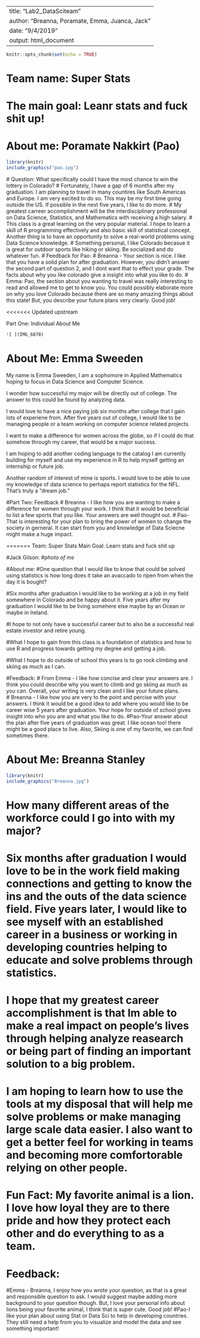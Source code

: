 ---
title: "Lab2_DataSciteam"
author: "Breanna, Poramate, Emma, Juanca, Jack"
date: "9/4/2019"
output: html_document
------

```{r setup, include=FALSE}
knitr::opts_chunk$set(echo = TRUE)
```
# Team name: Super Stats
# The main goal: Leanr stats and fuck shit up!

# About me: Poramate Nakkirt (Pao)
```{r}
library(knitr)
include_graphics("pao.ipg")
```
 # Question:  What specifically could I have the most chance to win the lottery in Colorado? 
 # Fortunately, I have a gap of 6 months after my graduation. I am planning to travel in many countires like South Americas and Europe. I am very excited to do so. This may be my first time going outside the US. If possible in the next five years, I like to do more. 
# My greatest carreer accomplishment will be the interdisciplinary professional on Data Science, Statistics, and Mathematics with receiving a high salary. 
# This class is a great learning on the very popular material. I hope to learn a skill of R programming effectively and also basic skill of statistical concept. Another thing is to have an opportunity to solve a real-world problems using Data Science knowledge.
# Something personal, I like Colorado becasue it is great for outdoor sports like hiking or skiing. Be socialized and do whatever fun. 
# Feedback for Pao:
# Breanna - Your section is nice. I like that you have a solid plan for after graduation. However, you didn't answer the second part of question 2, and I dont want that to effect your grade. The facts about why you like colorado give a insight into what you like to do.
# Emma: Pao, the section about you wanting to travel was really interesting to read  and allowed me to get to know you.  You could possibly elaborate more on why you love Colorado because there are so many amazing things about this state! But, you describe your future plans very clearly.  Good job!

<<<<<<< Updated upstream

Part One: Individual About Me

```{r}
![ ](IMG_6878)
```
# About Me: Emma Sweeden

My name is Emma Sweeden, I am a sophomore in Applied Mathematics hoping to focus in Data Science and Computer Science.

I wonder how successful my major will be directly out of college. The answer to this could be found by analyzing data.

I would love to have a nice paying job six months after college that I gain lots of experiene from.  After five years out of college, I would like to be managing people or a team working on computer science related projects. 

I want to make a difference for women across the globe, so if I could do that somehow through my career, that would be a major success.

I am hoping to add another coding language to the catalog I am currently building for myself and use my experience in R to help myself getting an internship or future job.  

Another random of interest of mine is sports.  I would love to be able to use my knowledge of data science to perhaps report statistics for the NFL.  That's truly a "dream job."

#Part Two: Feedback
# Breanna - I like how you are wanting to make a difference for women through your work. I think that it would be beneficial to list a few sports that you like. Your answers are well thought out. 
# Pao- That is interesting for your plan to bring the power of women to change the society in gerneral. It can start from you and knowledge of Data Sciecne might make a huge impact.

=======
Team:  Super Stats
Main Goal: Learn stats and fuck shit up



#Jack Gilson:
#*photo of me*

#About me:
#One question that I would like to know that could be solved using statistics is how long does it take an avaccado to ripen from when the day it is bought?

#Six months after graduation I would like to be working at a job in my field somewhere in Colorado and be happy about it. Five years after my graduation I would like to be living somehere else maybe by an Ocean or maybe in Ireland.

#I hope to not only have a successful career but to also be a successful real estate investor and retire young.

#What I hope to gain from this class is a foundation of statistics and how to use R and progress towards getting my degree and getting a job.

#What I hope to do outside of school this years is to go rock climbing and skiing as much as I can.

#Feedback:
# From Emma - I like how concise and clear your answers are.  I think you could describe why you want to climb and go skiing as much as you can.  Overall, your writing is very clean and I like your future plans.  
# Breanna - I like how you are very to the point and percise with your answers. I think it would be a good idea to add where you would like to be career wise 5 years after graduation. Your hope for outside of school gives insight into who you are and what you like to do.
#Pao-Your answer about the plan after five years of graduation was great. I like ocean too! there might be a good place to live. Also, Skiing is one of my favorite, we can find sometimes there.

# About Me: Breanna Stanley

```{r  out.width = "20%"}
library(knitr)
include_graphics("Breanna.jpg")
```

# How many different areas of the workforce could I go into with my major?

# Six months after graduation I would love to be in the work field making connections and getting to know the ins and the outs of the data science field. Five years later, I would like to see myself with an established career in a business or working in developing countries helping to educate and solve problems through statistics.

# I hope that my greatest career accomplishment is that Im able to make a real impact on people’s lives through helping analyze reasearch or being part of finding an important solution to a big problem.

# I am hoping to learn how to use the tools at my disposal that will help me solve problems or make managing large scale data easier. I also want to get a better feel for working in teams and becoming more comfortorable relying on other people.

# Fun Fact: My favorite animal is a lion. I love how loyal they are to there pride and how they protect each other and do everything to as a team.

# Feedback:
#Emma - Breanna, I enjoy how you wrote your question, as that is a great and responsible question to ask.  I would suggest maybe adding more background to your question though.  But, I love your personal info about lions being your favorite animal, I think that is super cute.  Good job!
#Pao-I like your plan about using Stat or Data Sci to help in developing countries. They still need a help from you to visualize and model the data and see something important! 